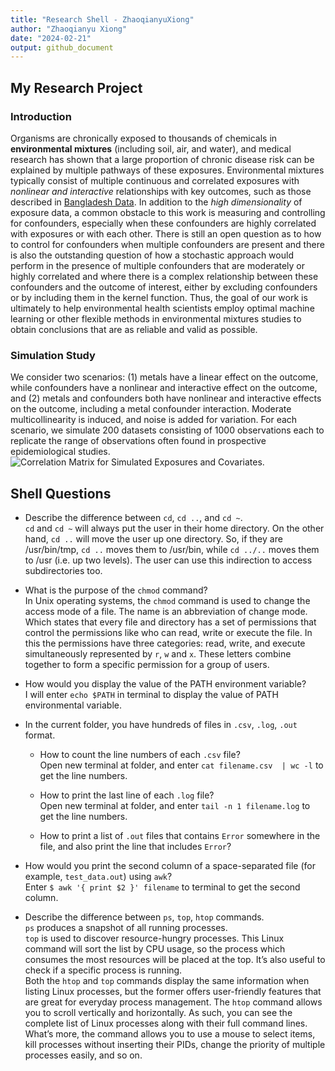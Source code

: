 ```yaml
---
title: "Research Shell - ZhaoqianyuXiong"
author: "Zhaoqianyu Xiong"
date: "2024-02-21"
output: github_document
---
```


## My Research Project

### Introduction

Organisms are chronically exposed to thousands of chemicals in **environmental mixtures** (including soil, air, and water), and medical research has shown that a large proportion of chronic disease risk can be explained by multiple pathways of these exposures. Environmental mixtures typically consist of multiple continuous and correlated exposures with *nonlinear and interactive* relationships with key outcomes, such as those described in [Bangladesh Data](https://www.tandfonline.com/doi/full/10.1080/01621459.2021.1962889). In addition to the *high dimensionality* of exposure data, a common obstacle to this work is measuring and controlling for confounders, especially when these confounders are highly correlated with exposures or with each other. There is still an open question as to how to control for confounders when multiple confounders are present and there is also the outstanding question of how a stochastic approach would perform in the presence of multiple confounders that are moderately or highly correlated and where there is a complex relationship between these confounders and the outcome of interest, either by excluding confounders or by including them in the kernel function. Thus, the goal of our work is ultimately to help environmental health scientists employ optimal machine learning or other flexible methods in environmental mixtures studies to obtain conclusions that are as reliable and valid as possible.

### Simulation Study

We consider two scenarios: (1) metals have a linear effect on the outcome, while confounders have a nonlinear and interactive effect on the outcome, and (2) metals and confounders both have nonlinear and interactive effects on the outcome, including a metal confounder interaction. Moderate multicollinearity is induced, and noise is added for variation. For each scenario, we simulate 200 datasets consisting of 1000 observations each to replicate the range of observations often found in prospective epidemiological studies. ![Correlation Matrix for Simulated Exposures and Covariates](Correlation%20Matrix.png).

## Shell Questions

-   Describe the difference between `cd`, `cd ..`, and `cd ~`.\
    `cd` and `cd ~` will always put the user in their home directory. On the other hand, `cd ..` will move the user up one directory. So, if they are /usr/bin/tmp, `cd ..` moves them to /usr/bin, while `cd ../..` moves them to /usr (i.e. up two levels). The user can use this indirection to access subdirectories too.

-   What is the purpose of the `chmod` command?\
    In Unix operating systems, the `chmod` command is used to change the access mode of a file. The name is an abbreviation of change mode. Which states that every file and directory has a set of permissions that control the permissions like who can read, write or execute the file. In this the permissions have three categories: read, write, and execute simultaneously represented by `r`, `w` and `x`. These letters combine together to form a specific permission for a group of users.

-   How would you display the value of the PATH environment variable?\
    I will enter `echo $PATH` in terminal to display the value of PATH environmental variable.

-   In the current folder, you have hundreds of files in `.csv`, `.log`, `.out` format.\

    -   How to count the line numbers of each `.csv` file?\
        Open new terminal at folder, and enter `cat filename.csv  | wc -l` to get the line numbers.

    -   How to print the last line of each `.log` file?\
        Open new terminal at folder, and enter `tail -n 1 filename.log` to get the line numbers.

    -   How to print a list of `.out` files that contains `Error` somewhere in the file, and also print the line that includes `Error`?
        

-   How would you print the second column of a space-separated file (for example, `test_data.out`) using `awk`? \
     Enter `$ awk '{ print $2 }' filename` to terminal to get the second column.

-   Describe the difference between `ps`, `top`, `htop` commands. \
    `ps` produces a snapshot of all running processes. \
    `top` is used to discover resource-hungry processes. This Linux command will sort the list by CPU usage, so the process which consumes the most resources will be placed at the top. It’s also useful to check if a specific process is running. \
    Both the `htop` and `top` commands display the same information when listing Linux processes, but the former offers user-friendly features that are great for everyday process management. The `htop` command allows you to scroll vertically and horizontally. As such, you can see the complete list of Linux processes along with their full command lines. What’s more, the command allows you to use a mouse to select items, kill processes without inserting their PIDs, change the priority of multiple processes easily, and so on.
